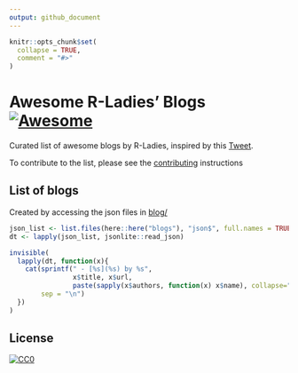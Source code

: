 ```yaml
---
output: github_document
---
```


<!-- README.md is generated from README.Rmd. Please edit that file -->

```r
knitr::opts_chunk$set(
  collapse = TRUE,
  comment = "#>"
)
```

# Awesome R-Ladies' Blogs  [![Awesome](https://awesome.re/badge.svg)](https://awesome.re)
<!-- badges: start -->
<!-- badges: end -->

Curated list of awesome blogs by R-Ladies, inspired by this [Tweet](https://twitter.com/WeAreRLadies/status/1362021673239785473).  

To contribute to the list, please see the [contributing](CONTRIBUTE.md) instructions


## List of blogs

Created by accessing the json files in [blog/](blog/)

```r
json_list <- list.files(here::here("blogs"), "json$", full.names = TRUE)
dt <- lapply(json_list, jsonlite::read_json)

invisible(
  lapply(dt, function(x){
    cat(sprintf(" - [%s](%s) by %s", 
                x$title, x$url,
                paste(sapply(x$authors, function(x) x$name), collapse=", ")),
        sep = "\n")
  })
)
```


## License

[![CC0](https://upload.wikimedia.org/wikipedia/commons/6/69/CC0_button.svg)](https://creativecommons.org/publicdomain/zero/1.0/)

